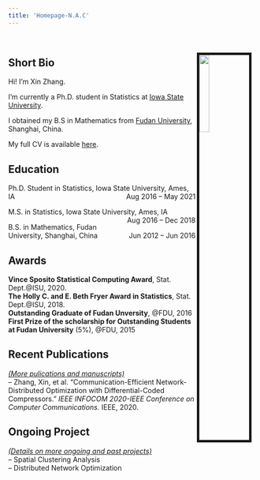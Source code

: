 ```yaml
---
title: 'Homepage-N.A.C'
---
```

  
&nbsp;
<link rel="stylesheet" href="styles.css" type="text/css">

## **Short Bio**
<img src="images/IMG_8623.jpg" style="width:20%; border:5px solid ; margin-right: 10px; margin-top: -50px" align="right">


Hi! I’m Xin Zhang.  

I'm currently a Ph.D. student in Statistics at [Iowa State University](https://www.iastate.edu).  

I obtained my B.S in Mathematics from [Fudan University](http://www.fudan.edu.cn), Shanghai, China. 

My full CV is available [here](files/XinZhang_CV.pdf).

## **Education**

Ph.D. Student in Statistics, Iowa State University, Ames, IA [Aug 2016 – May 2021]{style="float:right"}  

M.S. in Statistics, Iowa State University, Ames, IA [Aug 2016 – Dec 2018]{style="float:right"}  

B.S. in Mathematics, Fudan University, Shanghai, China [Jun 2012 – Jun 2016]{style="float:right"}  

## **Awards**

**Vince Sposito Statistical Computing Award**, Stat. Dept.@ISU, 2020.    
**The Holly C. and E. Beth Fryer Award in Statistics**, Stat. Dept.@ISU, 2018.    
**Outstanding Graduate of Fudan Unversity**, @FDU, 2016  
**First Prize of the scholarship for Outstanding Students at Fudan University** ($5\%$), @FDU, 2015

## **Recent Publications**
[*(More pulications and manuscripts)*](https://xinzhang-nac.github.io/publications.html)   
-- Zhang, Xin, et al. "Communication-Efficient Network- Distributed Optimization with Differential-Coded Compressors." *IEEE INFOCOM 2020-IEEE Conference on Computer Communications.* IEEE, 2020.  

## **Ongoing Project**
[*(Details on more ongoing and past projects)*](https://xinzhang-nac.github.io/Project.html)   
-- Spatial Clustering Analysis  
-- Distributed Network Optimization


